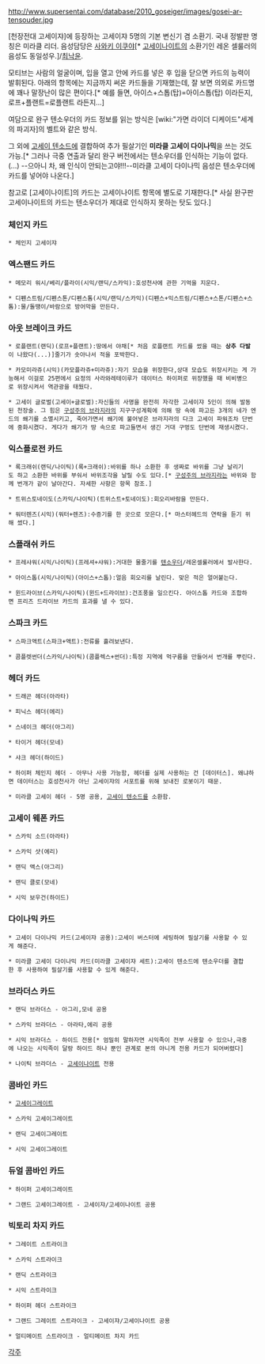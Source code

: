 http://www.supersentai.com/database/2010_goseiger/images/gosei-ar-tensouder.jpg

[천장전대 고세이쟈]에 등장하는 고세이쟈 5명의 기본 변신기 겸 소환기. 국내 정발판 명칭은 미라클 리더.
음성담당은 [[사와키 이쿠야]][* [[고세이나이트]]의 소환기인 레온 셀룰러의 음성도 동일성우.]/[[최낙윤]].

모티브는 사람의 얼굴이며, 입을 열고 안에 카드를 넣은 후 입을 닫으면 카드의 능력이 발휘된다. 아래의 항목에는 지금까지 써온 카드들을 기재했는데, 잘 보면 의외로 카드명에 꽤나 말장난이 많은 편이다.[* 예를 들면, 아이스+스톱(탑)=아이스톱(탑) 이라든지, 로프+플랜트=로플랜트 라든지...]

여담으로 완구 텐소우더의 카드 정보를 읽는 방식은 [wiki:"가면 라이더 디케이드"세계의 파괴자]의 벨트와 같은 방식.

그 외에 [[고세이 텐소드]]에 결합하여 추가 필살기인 '''미라클 고세이 다이나믹'''을 쓰는 것도 가능.[* 그러나 극중 연출과 달리 완구 버전에서는 텐소우더를 인식하는 기능이 없다.(...) --으아니 차, 왜 인식이 안되는고야!!!--미라클 고세이 다이나믹 음성은 텐소우더에 카드를 넣어야 나온다.]

참고로 [고세이나이트]의 카드는 고세이나이트 항목에 별도로 기재한다.[* 사실 완구판 고세이나이트의 카드는 텐소우더가 제대로 인식하지 못하는 탓도 있다.]

=== 체인지 카드 ===
 * 체인지 고세이쟈

=== 엑스팬드 카드 ===
 * 메모리 워시/베리/플라이(시익/랜딕/스카익):호성천사에 관한 기억을 지운다.

 * 디펜스트림/디펜스톤/디펜스톰(시익/랜딕/스카익)(디펜스+익스트림/디펜스+스톤/디펜스+스톰):물/돌땡이/바람으로 방어막을 만든다.

=== 아웃 브레이크 카드 ===
 * 로플랜트(랜딕)(로프+플랜트):땅에서 야채[* 처음 로플랜트 카드를 썼을 때는 '''상추 다발'''이 나왔다(...)]줄기가 솟아나서 적을 포박한다.

 * 카모미라쥬(시익)(카모플라쥬+미라쥬):자기 모습을 위장한다,상대 모습도 위장시키는 게 가능해서 이걸로 25편에서 요정의 사라와레테이루가 데이터스 하이퍼로 위장했을 때 비비병으로 위장시켜서 역관광을 태웠다.

 * 고세이 글로벌(고세이+글로벌):자신들의 사명을 완전히 자각한 고세이쟈 5인이 의해 발동된 천장술. 그 힘은 [[구성주의 브라지라]]의 지구구성계획에 의해 땅 속에 파고든 3개의 네가 엔드의 쐐기를 소멸시키고, 죽어가면서 쐐기에 불어넣은 브라지라의 다크 고세이 파워조차 단번에 중화시켰다. 게다가 쐐기가 땅 속으로 파고들면서 생긴 거대 구멍도 단번에 재생시켰다.

=== 익스플로전 카드 ===
 * 록크래쉬(랜딕/나이틱)(록+크래쉬):바위를 하나 소환한 후 생짜로 바위를 그냥 날리기도 하고 소환한 바위를 부숴서 바위조각을 날릴 수도 있다.[* [[구성주의 브라지라]]는 바위와 함께 번개가 같이 날아간다. 자세한 사항은 항목 참조.]

 * 트위스토네이도(스카익/나이틱)(트위스트+토네이도):회오리바람을 만든다.

 * 워터렌즈(시익)(워터+렌즈):수증기를 한 곳으로 모은다.[* 마스터헤드의 연락을 듣기 위해 썼다.]

=== 스플래쉬 카드 ===
 * 프레샤워(시익/나이틱)(프레셔+샤워):거대한 물줄기를 [[텐소우더]]/레온셀룰러에서 발사한다.

 * 아이스톱(시익/나이틱)(아이스+스톱):얼음 회오리를 날린다. 맞은 적은 얼어붙는다.

 * 윈드라이브(스카익/나이틱)(윈드+드라이브):건조풍을 일으킨다. 아이스톱 카드와 조합하면 프리즈 드라이브 카드의 효과를 낼 수 있다.

=== 스파크 카드 ===
 * 스파크액트(스파크+액트):전류를 흘려보낸다.

 * 콤플렛썬더(스카익/나이틱)(콤플렉스+썬더):특정 지역에 먹구름을 만들어서 번개를 뿌린다.

=== 헤더 카드 ===
 * 드래곤 헤더(아라타)

 * 피닉스 헤더(에리)

 * 스네이크 헤더(아그리)

 * 타이거 헤더(모네)

 * 샤크 헤더(하이드)

 * 하이퍼 체인지 헤더 - 아무나 사용 가능함, 헤더를 실제 사용하는 건 [데이터스]. 왜냐하면 데이터스는 호성천사가 아닌 고세이쟈의 서포트를 위해 보내진 로봇이기 때문.

 * 미라클 고세이 헤더 - 5명 공용, [[고세이 텐소드]]를 소환함.


=== 고세이 웨폰 카드 ===
 * 스카익 소드(아라타)

 * 스카익 샷(에리)

 * 랜딕 액스(아그리)

 * 랜딕 클로(모네)

 * 시익 보우건(하이드)

=== 다이나믹 카드 ===
 * 고세이 다이나믹 카드(고세이쟈 공용):고세이 버스터에 세팅하여 필살기를 사용할 수 있게 해준다.

 * 미라클 고세이 다이나믹 카드(미라클 고세이쟈 세트):고세이 텐소드에 텐소우더를 결합한 후 사용하여 필살기를 사용할 수 있게 해준다.

=== 브라더스 카드 ===
 * 랜딕 브라더스 - 아그리,모네 공용

 * 스카익 브라더스 - 아라타,에리 공용

 * 시익 브라더스 - 하이드 전용[* 엄밀히 말하자면 시익족이 전부 사용할 수 있으나,극중에 나오는 시익족이 달랑 하이드 하나 뿐인 관계로 본의 아니게 전용 카드가 되어버렸다]

 * 나이틱 브라더스 - [[고세이나이트]] 전용

=== 콤바인 카드 ===
 * [[고세이그레이트]]

 * 스카익 고세이그레이트

 * 랜딕 고세이그레이트

 * 시익 고세이그레이트

=== 듀얼 콤바인 카드 ===
 * 하이퍼 고세이그레이트

 * 그랜드 고세이그레이트 - 고세이쟈/고세이나이트 공용

=== 빅토리 차지 카드 ===
 * 그레이트 스트라이크

 * 스카익 스트라이크

 * 랜딕 스트라이크

 * 시익 스트라이크

 * 하이퍼 헤더 스트라이크

 * 그랜드 그레이트 스트라이크 - 고세이쟈/고세이나이트 공용

 * 얼티메이트 스트라이크 - 얼티메이트 차지 카드


[[각주]]
